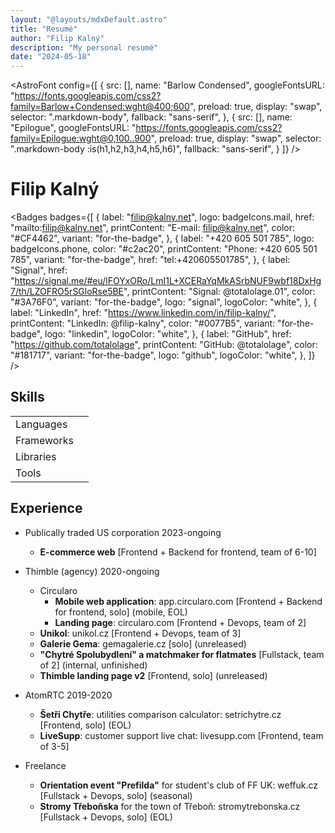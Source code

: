 ```yaml
---
layout: "@layouts/mdxDefault.astro"
title: "Resumé"
author: "Filip Kalný"
description: "My personal resumé"
date: "2024-05-18"
---
```


<AstroFont
  config={[
    {
      src: [],
      name: "Barlow Condensed",
      googleFontsURL: "https://fonts.googleapis.com/css2?family=Barlow+Condensed:wght@400;600",
      preload: true,
      display: "swap",
      selector: ".markdown-body",
      fallback: "sans-serif",
    },
    {
      src: [],
      name: "Epilogue",
      googleFontsURL: "https://fonts.googleapis.com/css2?family=Epilogue:wght@0,100..900",
      preload: true,
      display: "swap",
      selector: ".markdown-body :is(h1,h2,h3,h4,h5,h6)",
      fallback: "sans-serif",
    }
  ]}
/>


# Filip Kalný

<Badges
  badges={[
    {
      label: "filip@kalny.net",
      logo: badgeIcons.mail,
      href: "mailto:filip@kalny.net",
      printContent: "E-mail: filip@kalny.net",
      color: "#CF4462",
      variant: "for-the-badge",
    },
    {
      label: "+420 605 501 785",
      logo: badgeIcons.phone,
      color: "#c2ac20",
      printContent: "Phone: +420 605 501 785",
      variant: "for-the-badge",
      href: "tel:+420605501785",
    },
    {
      label: "Signal",
      href: "https://signal.me/#eu/lFOYxORo/LmI1L+XCERaYqMkASrbNUF9wbf18DxHg7/th/LZOFRO5rSGloRse5BE",
      printContent: "Signal: @totalolage.01",
      color: "#3A76F0",
      variant: "for-the-badge",
      logo: "signal",
      logoColor: "white",
    },
    {
      label: "LinkedIn",
      href: "https://www.linkedin.com/in/filip-kalny/",
      printContent: "LinkedIn: @filip-kalny",
      color: "#0077B5",
      variant: "for-the-badge",
      logo: "linkedin",
      logoColor: "white",
    },
    {
      label: "GitHub",
      href: "https://github.com/totalolage",
      printContent: "GitHub: @totalolage",
      color: "#181717",
      variant: "for-the-badge",
      logo: "github",
      logoColor: "white",
    },
  ]}
/>

## Skills


|             |                                                                                                   |
|-------------|---------------------------------------------------------------------------------------------------|
| Languages   | <Badges class="mb-2" badges={humanLanguageBadges} /><Badges badges={programmingLanguageBadges} /> |
| Frameworks  | <Badges badges={frameworkBadges} />                                                               |
| Libraries   | <Badges badges={libraryBadges} />                                                                 |
| Tools       | <Badges badges={toolBadges} />                                                                    |

## Experience

- Publically traded US corporation 2023-ongoing
  - **E-commerce web** [Frontend + Backend for frontend, team of 6-10]

- Thimble (agency) 2020-ongoing
  - Circularo
    - **Mobile web application**: app.circularo.com [Frontend + Backend for frontend, solo] (mobile, EOL)
    - **Landing page**: circularo.com [Frontend + Devops, team of 2]
  - **Unikol**: unikol.cz [Frontend + Devops, team of 3]
  - **Galerie Gema**: gemagalerie.cz [solo] (unreleased)
  - **"Chytré Spolubydlení" a matchmaker for flatmates** [Fullstack, team of 2] (internal, unfinished)
  - **Thimble landing page v2** [Frontend, solo] (unreleased)

- AtomRTC 2019-2020
  - **Šetři Chytře**: utilities comparison calculator: setrichytre.cz [Frontend, solo] (EOL)
  - **LiveSupp**: customer support live chat: livesupp.com [Frontend, team of 3-5]

- Freelance
  - **Orientation event "Prefilda"** for student's club of FF UK: weffuk.cz [Fullstack + Devops, solo] (seasonal)
  - **Stromy Třeboňska** for the town of Třeboň: stromytrebonska.cz [Fullstack + Devops, solo] (EOL)
